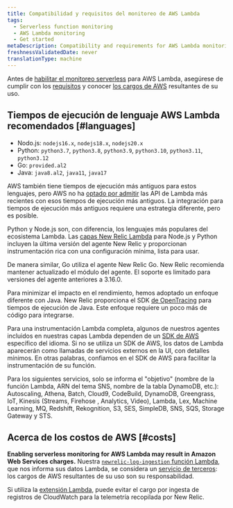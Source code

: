 ```yaml
---
title: Compatibilidad y requisitos del monitoreo de AWS Lambda
tags:
  - Serverless function monitoring
  - AWS Lambda monitoring
  - Get started
metaDescription: Compatibility and requirements for AWS Lambda monitoring with New Relic.
freshnessValidatedDate: never
translationType: machine
---
```


Antes de [habilitar el monitoreo serverless](/docs/serverless-function-monitoring/aws-lambda-monitoring/enable-lambda-monitoring) para AWS Lambda, asegúrese de cumplir con los [requisitos](#languages) y conocer [los cargos de AWS](#costs) resultantes de su uso.

## Tiempos de ejecución de lenguaje AWS Lambda recomendados [#languages]

* Nodo.js: `nodejs16.x`, `nodejs18.x`, `nodejs20.x`
* Python: `python3.7`, `python3.8`, `python3.9`, `python3.10`, `python3.11`, `python3.12`
* Go: `provided.al2`
* Java: `java8.al2`, `java11`, `java17`

AWS también tiene tiempos de ejecución más antiguos para estos lenguajes, pero AWS no ha [optado por admitir](https://docs.aws.amazon.com/lambda/latest/dg/lambda-runtimes.html) las API de Lambda más recientes con esos tiempos de ejecución más antiguos. La integración para tiempos de ejecución más antiguos requiere una estrategia diferente, pero es posible.

Python y Node.js son, con diferencia, los lenguajes más populares del ecosistema Lambda. Las [capas New Relic Lambda](https://layers.newrelic-external.com/) para Node.js y Python incluyen la última versión del agente New Relic y proporcionan instrumentación rica con una configuración mínima, lista para usar.

De manera similar, Go utiliza el agente New Relic Go. New Relic recomienda mantener actualizado el módulo del agente. El soporte es limitado para versiones del agente anteriores a 3.16.0.

Para minimizar el impacto en el rendimiento, hemos adoptado un enfoque diferente con Java. New Relic proporciona el SDK [de OpenTracing](https://opentracing.io/) para tiempos de ejecución de Java. Este enfoque requiere un poco más de código para integrarse.

Para una instrumentación Lambda completa, algunos de nuestros agentes incluidos en nuestras capas Lambda dependen de un [SDK de AWS](https://aws.amazon.com/tools/#sdk) específico del idioma. Si no se utiliza un SDK de AWS, los datos de Lambda aparecerán como llamadas de servicios externos en la UI, con detalles mínimos. En otras palabras, confiamos en el SDK de AWS para facilitar la instrumentación de su función.

Para los siguientes servicios, solo se informa el "objetivo" (nombre de la función Lambda, ARN del tema SNS, nombre de la tabla DynamoDB, etc.): Autoscaling, Athena, Batch, Cloud9, CodeBuild, DynamoDB, Greengrass, IoT, Kinesis (Streams, Firehose , Analytics, Video), Lambda, Lex, Machine Learning, MQ, Redshift, Rekognition, S3, SES, SimpleDB, SNS, SQS, Storage Gateway y STS.

## Acerca de los costos de AWS [#costs]

<DoNotTranslate>**Enabling serverless monitoring for AWS Lambda may result in Amazon Web Services charges.**</DoNotTranslate> Nuestra [`newrelic-log-ingestion` función Lambda](/docs/install-enable-new-relics-monitoring-aws-lambda#manual-nr-lambda), que nos informa sus datos Lambda, se considera un [servicio de terceros](/docs/licenses/license-information/acceptable-use-policy/acceptable-use-policy): los cargos de AWS resultantes de su uso son su responsabilidad.

Si utiliza la [extensión Lambda](https://github.com/newrelic/newrelic-lambda-extension), puede evitar el cargo por ingesta de registros de CloudWatch para la telemetría recopilada por New Relic.